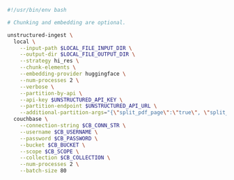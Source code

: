 ```bash CLI
#!/usr/bin/env bash

# Chunking and embedding are optional.

unstructured-ingest \
  local \
    --input-path $LOCAL_FILE_INPUT_DIR \
    --output-dir $LOCAL_FILE_OUTPUT_DIR \
    --strategy hi_res \
    --chunk-elements \
    --embedding-provider huggingface \
    --num-processes 2 \
    --verbose \
    --partition-by-api \
    --api-key $UNSTRUCTURED_API_KEY \
    --partition-endpoint $UNSTRUCTURED_API_URL \
    --additional-partition-args="{\"split_pdf_page\":\"true\", \"split_pdf_allow_failed\":\"true\", \"split_pdf_concurrency_level\": 15}" \
  couchbase \
    --connection-string $CB_CONN_STR \
    --username $CB_USERNAME \
    --password $CB_PASSWORD \
    --bucket $CB_BUCKET \
    --scope $CB_SCOPE \
    --collection $CB_COLLECTION \
    --num-processes 2 \
    --batch-size 80
```